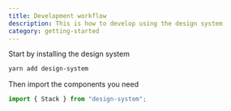 ```yaml
---
title: Development workflow
description: This is how to develop using the design system
category: getting-started
---
```


Start by installing the design system

```bash
yarn add design-system
```

Then import the components you need

```ts
import { Stack } from "design-system";
```
